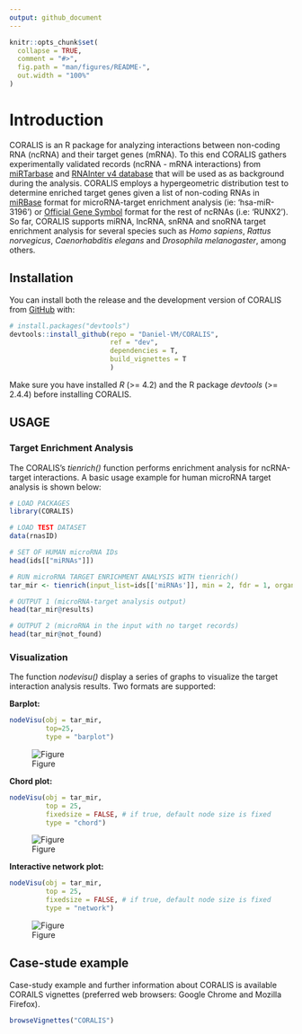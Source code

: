 ```yaml
---
output: github_document
---
```


<!-- README.md is generated from README.Rmd. Please edit that file -->

```r
knitr::opts_chunk$set(
  collapse = TRUE,
  comment = "#>",
  fig.path = "man/figures/README-",
  out.width = "100%"
)
```

# Introduction

<!-- badges: start -->
<!-- badges: end -->

CORALIS is an R package for analyzing interactions between non-coding
RNA (ncRNA) and their target genes (mRNA). To this end CORALIS gathers
experimentally validated records (ncRNA - mRNA interactions) from
[miRTarbase](http://mirtarbase.cuhk.edu.cn/php/index.php) and [RNAInter v4 database](http://www.rna-society.org/rnainter/) that will be used as
as background during the analysis. CORALIS employs a hypergeometric
distribution test to determine enriched target genes given a list of
non-coding RNAs in [miRBase](http://www.mirbase.org/search.shtml) format
for microRNA-target enrichment analysis (ie: ‘hsa-miR-3196’) or
[Official Gene Symbol](https://www.genenames.org/) format for the rest
of ncRNAs (i.e: ‘RUNX2’). So far, CORALIS supports miRNA, lncRNA, snRNA and snoRNA target enrichment analysis for several species such as *Homo sapiens*, *Rattus norvegicus*, *Caenorhabditis elegans* and *Drosophila melanogaster*, among others. 

## Installation
You can install both the release and the development version of CORALIS
from [GitHub](https://github.com/Daniel-VM/CORALIS) with:

``` r
# install.packages("devtools")
devtools::install_github(repo = "Daniel-VM/CORALIS",
                         ref = "dev",
                         dependencies = T, 
                         build_vignettes = T
                         )
```

Make sure you have installed *R* (>= 4.2) and the R package *devtools* (>= 2.4.4) before installing CORALIS.

## USAGE
### Target Enrichment Analysis
The CORALIS's *tienrich()* function performs enrichment analysis for ncRNA-target interactions. A basic usage example for human microRNA target analysis is shown below: 


```r
# LOAD PACKAGES
library(CORALIS)

# LOAD TEST DATASET
data(rnasID)

# SET OF HUMAN microRNA IDs
head(ids[["miRNAs"]])

# RUN microRNA TARGET ENRICHMENT ANALYSIS WITH tienrich()
tar_mir <- tienrich(input_list=ids[['miRNAs']], min = 2, fdr = 1, organism='Homo sapiens', type = 'miRNA_mRNA')

# OUTPUT 1 (microRNA-target analysis output)
head(tar_mir@results)

# OUTPUT 2 (microRNA in the input with no target records)
head(tar_mir@not_found)
```

### Visualization

The function *nodevisu()* display a series of graphs to visualize the target interaction analysis results. Two formats are supported: 


**Barplot:**

``` r
nodeVisu(obj = tar_mir,
         top=25,
         type = "barplot")
```
![Figure](man/figures/README-example-1.png)

**Chord plot:**

```r
nodeVisu(obj = tar_mir, 
         top = 25, 
         fixedsize = FALSE, # if true, default node size is fixed
         type = "chord")
```
![Figure](man/figures/README-example-2.png)

**Interactive network plot:**

```r
nodeVisu(obj = tar_mir, 
         top = 25, 
         fixedsize = FALSE, # if true, default node size is fixed
         type = "network")
```
![Figure](man/figures/README-example-3.png)

## Case-stude example

Case-study example and further information about CORALIS is available CORAILS vignettes (preferred web browsers: Google Chrome and Mozilla Firefox). 

```r
browseVignettes("CORALIS")
```

